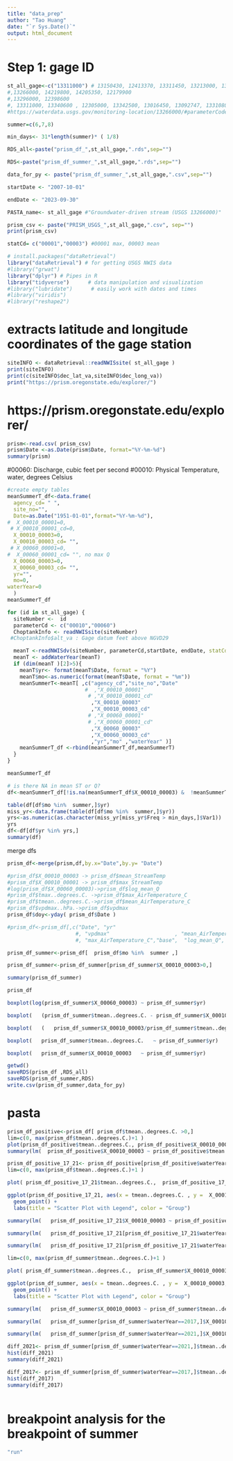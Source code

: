 ```yaml
---
title: "data_prep"
author: "Tao Huang"
date: "`r Sys.Date()`"
output: html_document
---
```


# Step 1: gage ID
```r
st_all_gage<-c("13311000") # 13150430, 12413370, 13311450, 13213000, 13341050, 13139510, 13018300, 13211205
#,13266000, 14219800, 14205350, 12179900
#,13296000, 12398600
#, 13311000, 13340600 , 12305000, 13342500, 13016450, 13092747, 13310800, 13192200,13317660, 12322000, 13341000 (no Q)
#https://waterdata.usgs.gov/monitoring-location/13266000/#parameterCode=00065&period=P7D&showMedian=false

summer=c(6,7,8)

min_days<- 31*length(summer)* ( 1/8)

RDS_all<-paste("prism_df_",st_all_gage,".rds",sep="")

RDS<-paste("prism_df_summer_",st_all_gage,".rds",sep="")

data_for_py <- paste("prism_df_summer_",st_all_gage,".csv",sep="")

startDate <- "2007-10-01"

endDate <- "2023-09-30"

PASTA_name<- st_all_gage #"Groundwater-driven stream (USGS 13266000)"

prism_csv <- paste("PRISM_USGS_",st_all_gage,".csv", sep="")
print(prism_csv)

statCd= c("00001","00003") #00001 max, 00003 mean

```

```r
# install.packages("dataRetrieval")
library("dataRetrieval") # for getting USGS NWIS data
#library("grwat")
library("dplyr") # Pipes in R
library("tidyverse")      # data manipulation and visualization
#library("lubridate")      # easily work with dates and times
#library("viridis")
#library("reshape2")
```

# extracts latitude and longitude coordinates of the gage station
```r
siteINFO <- dataRetrieval::readNWISsite( st_all_gage )
print(siteINFO)
print(c(siteINFO$dec_lat_va,siteINFO$dec_long_va))
print("https://prism.oregonstate.edu/explorer/")
```

# https://prism.oregonstate.edu/explorer/
```r
prism<-read.csv( prism_csv)
prism$Date <-as.Date(prism$Date, format="%Y-%m-%d")
summary(prism)
```

  #00060: Discharge, cubic feet per second
  #00010:	Physical	Temperature, water, degrees Celsius	
```r
#create empty tables
meanSummerT_df<-data.frame(
  agency_cd= " ",
  site_no="",
  Date=as.Date("1951-01-01",format="%Y-%m-%d"),
#  X_00010_00001=0,
 # X_00010_00001_cd=0,
  X_00010_00003=0,
  X_00010_00003_cd= "",
 # X_00060_00001=0,    
#  X_00060_00001_cd= "", no max Q
  X_00060_00003=0,    
  X_00060_00003_cd= "",
  yr="",
  mo=0,
waterYear=0
  )
meanSummerT_df
```

```r
for (id in st_all_gage) {
  siteNumber <-  id 
  parameterCd <- c("00010","00060") 
  ChoptankInfo <- readNWISsite(siteNumber)
 #ChoptankInfo$alt_va : Gage datum feet above NGVD29

  meanT <-readNWISdv(siteNumber, parameterCd,startDate, endDate, statCd=  statCd )
  meanT <- addWaterYear(meanT)
  if (dim(meanT )[2]>5){
    meanT$yr<- format(meanT$Date, format = "%Y") 
    meanT$mo<-as.numeric(format(meanT$Date, format = "%m"))
    meanSummerT<-meanT[ ,c("agency_cd","site_no","Date"
                         #  ,"X_00010_00001"
                          # ,"X_00010_00001_cd"
                           ,"X_00010_00003"
                           ,"X_00010_00003_cd"
                          # ,"X_00060_00001"
                          # ,"X_00060_00001_cd"
                           ,"X_00060_00003"
                           ,"X_00060_00003_cd"
                           ,"yr","mo" ,"waterYear" )]
    meanSummerT_df <-rbind(meanSummerT_df,meanSummerT)
  }
}

meanSummerT_df
```

```r
# is there NA in mean ST or Q?
df<-meanSummerT_df[!is.na(meanSummerT_df$X_00010_00003) &  !meanSummerT_df$mo<1 & !is.na(meanSummerT_df$X_00060_00003 ),]

table(df[df$mo %in%  summer,]$yr)
miss_yr<-data.frame(table(df[df$mo %in%  summer,]$yr))
yrs<-as.numeric(as.character(miss_yr[miss_yr$Freq > min_days,]$Var1))
yrs
df<-df[df$yr %in% yrs,]
summary(df)
```

merge dfs
```r

prism_df<-merge(prism,df,by.x="Date",by.y= "Date")

#prism_df$X_00010_00003 -> prism_df$mean_StreamTemp
#prism_df$X_00010_00001 -> prism_df$max_StreamTemp
#log(prism_df$X_00060_00003)->prism_df$log_mean_Q
#prism_df$tmax..degrees.C. ->prism_df$max_AirTemperature_C
#prism_df$tmean..degrees.C.->prism_df$mean_AirTemperature_C
#prism_df$vpdmax..hPa.->prism_df$vpdmax
prism_df$doy<-yday( prism_df$Date )

#prism_df<-prism_df[,c("Date", "yr"
                      #, "vpdmax"                     , "mean_AirTemperature_C" 
                      #, "max_AirTemperature_C","base",  "log_mean_Q", "max_StreamTemp", "mean_StreamTemp","mo","doy")]

prism_df_summer<-prism_df[  prism_df$mo %in%  summer ,]

prism_df_summer<-prism_df_summer[prism_df_summer$X_00010_00003>0,]

summary(prism_df_summer)

```

```r
prism_df

boxplot(log(prism_df_summer$X_00060_00003) ~ prism_df_summer$yr)

boxplot(   (prism_df_summer$tmean..degrees.C. - prism_df_summer$X_00010_00003 ) ~ prism_df_summer$yr)

boxplot(   (   prism_df_summer$X_00010_00003/prism_df_summer$tmean..degrees.C. ) ~ prism_df_summer$yr , ylim = c(0, 1), xlab="", ylab="ST/AT", main=  ChoptankInfo$station_nm )

boxplot(   prism_df_summer$tmean..degrees.C.   ~ prism_df_summer$yr)

boxplot(   prism_df_summer$X_00010_00003   ~ prism_df_summer$yr)

```


```r
getwd()
saveRDS(prism_df ,RDS_all)
saveRDS(prism_df_summer,RDS)
write.csv(prism_df_summer,data_for_py)
```

# pasta
```r
prism_df_positive<-prism_df[ prism_df$tmean..degrees.C. >0,]
lim=c(0, max(prism_df$tmean..degrees.C.)+1 )
plot(prism_df_positive$tmean..degrees.C., prism_df_positive$X_00010_00003, xlim = lim,ylim=lim, col=prism_df_positive$yr )
summary(lm(  prism_df_positive$X_00010_00003 ~ prism_df_positive$tmean..degrees.C.  ))
```

```r
prism_df_positive_17_21<- prism_df_positive[prism_df_positive$waterYear %in% c("2017","2021"),]
lim=c(0, max(prism_df$tmean..degrees.C.)+1 )

plot( prism_df_positive_17_21$tmean..degrees.C.,  prism_df_positive_17_21$X_00010_00003, xlim = lim,ylim=lim, col=prism_df_positive_17_21$waterYear )

ggplot(prism_df_positive_17_21, aes(x = tmean..degrees.C. , y =  X_00010_00003, color = waterYear)) +
  geom_point() +
  labs(title = "Scatter Plot with Legend", color = "Group")

summary(lm(   prism_df_positive_17_21$X_00010_00003 ~ prism_df_positive_17_21$tmean..degrees.C.  ))

summary(lm(   prism_df_positive_17_21[prism_df_positive_17_21$waterYear==2017,]$X_00010_00003 ~ prism_df_positive_17_21[prism_df_positive_17_21$waterYear==2017,]$tmean..degrees.C.  ))

summary(lm(   prism_df_positive_17_21[prism_df_positive_17_21$waterYear==2021,]$X_00010_00003 ~ prism_df_positive_17_21[prism_df_positive_17_21$waterYear==2021,]$tmean..degrees.C.  ))

```

```r
lim=c(0, max(prism_df_summer$tmean..degrees.C.)+1 )

plot( prism_df_summer$tmean..degrees.C.,  prism_df_summer$X_00010_00003, xlim = lim,ylim=lim, col=prism_df_summer$waterYear )

ggplot(prism_df_summer, aes(x = tmean..degrees.C. , y =  X_00010_00003, color = waterYear)) +
  geom_point() +
  labs(title = "Scatter Plot with Legend", color = "Group")

summary(lm(   prism_df_summer$X_00010_00003 ~ prism_df_summer$tmean..degrees.C.  ))

summary(lm(   prism_df_summer[prism_df_summer$waterYear==2017,]$X_00010_00003 ~ prism_df_summer[prism_df_summer$waterYear==2017,]$tmean..degrees.C.  ))

summary(lm(   prism_df_summer[prism_df_summer$waterYear==2021,]$X_00010_00003 ~ prism_df_summer[prism_df_summer$waterYear==2021,]$tmean..degrees.C.  ))
```

```r
diff_2021<- prism_df_summer[prism_df_summer$waterYear==2021,]$tmean..degrees.C.  -prism_df_summer[prism_df_summer$waterYear==2021,]$X_00010_00003
hist(diff_2021)
summary(diff_2021)

diff_2017<- prism_df_summer[prism_df_summer$waterYear==2017,]$tmean..degrees.C.  -prism_df_summer[prism_df_summer$waterYear==2017,]$X_00010_00003
hist(diff_2017)
summary(diff_2017)
```

```r

```


# breakpoint analysis for the breakpoint of summer

```r
"run"
```

